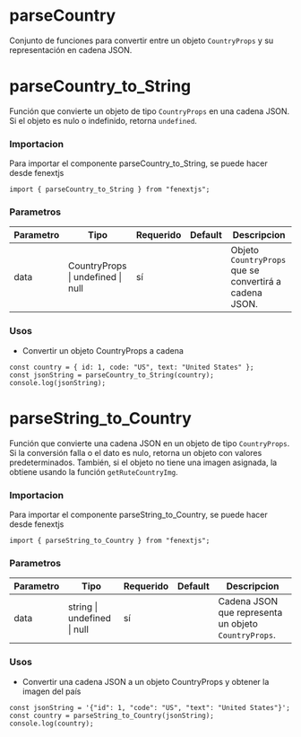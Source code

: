 # parseCountry

Conjunto de funciones para convertir entre un objeto `CountryProps` y su representación en cadena JSON.

# parseCountry_to_String

Función que convierte un objeto de tipo `CountryProps` en una cadena JSON. Si el objeto es nulo o indefinido, retorna `undefined`.

### Importacion

Para importar el componente parseCountry_to_String, se puede hacer desde fenextjs

```tsx copy
import { parseCountry_to_String } from "fenextjs";
```

### Parametros

| Parametro | Tipo                              | Requerido | Default | Descripcion                                            |
| --------- | --------------------------------- | --------- | ------- | ------------------------------------------------------ |
| data      | CountryProps \| undefined \| null | sí        |         | Objeto `CountryProps` que se convertirá a cadena JSON. |

### Usos

- Convertir un objeto CountryProps a cadena

```tsx copy
const country = { id: 1, code: "US", text: "United States" };
const jsonString = parseCountry_to_String(country);
console.log(jsonString);
```

# parseString_to_Country

Función que convierte una cadena JSON en un objeto de tipo `CountryProps`. Si la conversión falla o el dato es nulo, retorna un objeto con valores predeterminados. También, si el objeto no tiene una imagen asignada, la obtiene usando la función `getRuteCountryImg`.

### Importacion

Para importar el componente parseString_to_Country, se puede hacer desde fenextjs

```tsx copy
import { parseString_to_Country } from "fenextjs";
```

### Parametros

| Parametro | Tipo                        | Requerido | Default | Descripcion                                          |
| --------- | --------------------------- | --------- | ------- | ---------------------------------------------------- |
| data      | string \| undefined \| null | sí        |         | Cadena JSON que representa un objeto `CountryProps`. |

### Usos

- Convertir una cadena JSON a un objeto CountryProps y obtener la imagen del país

```tsx copy
const jsonString = '{"id": 1, "code": "US", "text": "United States"}';
const country = parseString_to_Country(jsonString);
console.log(country);
```

